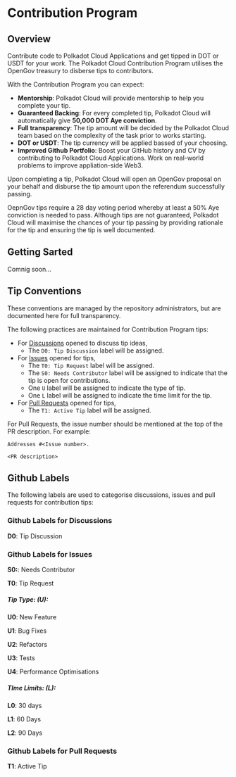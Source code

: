 
# Contribution Program

## Overview

Contribute code to Polkadot Cloud Applications and get tipped in DOT or USDT for your work. The Polkadot Cloud Contribution Program utilises the OpenGov treasury to disberse tips to contributors.

With the Contribution Program you can expect:

* __Mentorship__: Polkadot Cloud will provide mentorship to help you complete your tip.
* __Guaranteed Backing__: For every completed tip, Polkadot Cloud will automatically give __50,000 DOT Aye conviction__.
* __Full transparency__: The tip amount will be decided by the Polkadot Cloud team based on the complexity of the task prior to works starting.
* __DOT or USDT__: The tip currency will be applied bassed of your choosing.
* __Improved Github Portfolio__: Boost your GitHub history and CV by contributing to Polkadot Cloud Applications. Work on real-world problems to improve appliation-side Web3.

Upon completing a tip, Polkadot Cloud will open an OpenGov proposal on your behalf and disburse the tip amount upon the referendum successfully passing. 

<Callout type="warning"> OepnGov tips require a 28 day voting period whereby at least a 50% Aye conviction is needed to pass. Although tips are not guaranteed, Polkadot Cloud will maximise the chances of your tip passing by providing rationale for the tip and ensuring the tip is well documented.</Callout>

## Getting Sarted

Comnig soon...

## Tip Conventions

<Callout type="info"> These conventions are managed by the repository administrators, but are documented here
  for full transparency. </Callout>

The following practices are maintained for Contribution Program tips:

* For [Discussions](https://github.com/polkadot-cloud/polkadot-developer-console/discussions) opened to discuss tip ideas,
   * The `D0: Tip Discussion` label will be assigned.
* For [Issues](https://github.com/polkadot-cloud/polkadot-developer-console/issues) opened for tips,
   * The `T0: Tip Request` label will be assigned. 
   * The `S0: Needs Contributor` label will be assigned to indicate that the tip is open for contributions. 
   * One `U` label will be assigned to indicate the type of tip.
   * One `L` label will be assigned to indicate the time limit for the tip. 
* For [Pull Requests](https://github.com/polkadot-cloud/polkadot-developer-console/pulls) opened for tips,
   * The `T1: Active Tip` label will be assigned.

For Pull Requests, the issue number should be mentioned at the top of the PR description. For example: 

```
Addresses #<Issue number>.

<PR description>
```

## Github Labels

The following labels are used to categorise discussions, issues and pull requests for contribution tips:

### Github Labels for Discussions

__D0__: Tip Discussion

### Github Labels for Issues

__S0:__: Needs Contributor

__T0__: Tip Request

##### Tip Type: (U):

__U0__: New Feature

__U1__: Bug Fixes

__U2__: Refactors

__U3__: Tests

__U4__: Performance Optimisations

##### TIme Limits: (L):

__L0__: 30 days

__L1__: 60 Days

__L2__: 90 Days

### Github Labels for Pull Requests

__T1__: Active Tip

